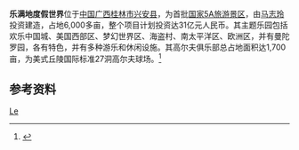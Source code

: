 '''乐满地度假世界'''位于[[中国|中国]][[广西|广西]][[桂林市|桂林市]][[兴安县|兴安县]]，为首批[[国家5A旅游景区|国家5A旅游景区]]，由[[马志玲|马志玲]]投资建造，占地6,000多亩，整个项目计划投资达31亿元人民币。其主题乐园包括欢乐中国城、美国西部区、梦幻世界区、海盗村、南太平洋区、欧洲区，并有曼陀罗园，各有特色，并有多种游乐和休闲设施。其高尔夫俱乐部总占地面积达1,700亩，为美式丘陵国际标准27洞高尔夫球场。<ref>{{Cite web |url=http://www.merry-land.com.cn/comm/comm_about1.shtml |title=乐满地简介 |accessdate=2012-01-28 |archive-date=2011-10-05 |archive-url=https://web.archive.org/web/20111005180640/http://www.merry-land.com.cn/comm/comm_about1.shtml |dead-url=no }}</ref>

==参考资料==
{{reflist}}

{{国家5A旅游景区}}
[[category:桂林山水|Le]]